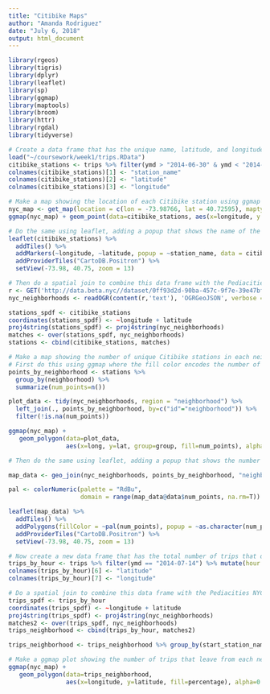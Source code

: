 ```yaml
---
title: "Citibike Maps"
author: "Amanda Rodriguez"
date: "July 6, 2018"
output: html_document
---
```


```r
library(rgeos)
library(tigris)
library(dplyr)
library(leaflet)
library(sp)
library(ggmap)
library(maptools)
library(broom)
library(httr)
library(rgdal)
library(tidyverse)
```

```r
# Create a data frame that has the unique name, latitude, and longitude for each Citibike station that was present in the system in July 2014
load("~/coursework/week1/trips.RData")
citibike_stations <- trips %>% filter(ymd > "2014-06-30" & ymd < "2014-08-01") %>% select(start_station_name, start_station_latitude, start_station_longitude) %>% arrange(desc(start_station_latitude)) %>% unique() 
colnames(citibike_stations)[1] <- "station_name"
colnames(citibike_stations)[2] <- "latitude"
colnames(citibike_stations)[3] <- "longitude"

```

```r
# Make a map showing the location of each Citibike station using ggmap
nyc_map <- get_map(location = c(lon = -73.98766, lat = 40.72595), maptype = "terrain", zoom = 12)
ggmap(nyc_map) + geom_point(data=citibike_stations, aes(x=longitude, y = latitude))
```
```r
# Do the same using leaflet, adding a popup that shows the name of the station when it's clicked on
leaflet(citibike_stations) %>%
  addTiles() %>% 
  addMarkers(~longitude, ~latitude, popup = ~station_name, data = citibike_stations) %>%
  addProviderTiles("CartoDB.Positron") %>%
  setView(-73.98, 40.75, zoom = 13)
```
```r
# Then do a spatial join to combine this data frame with the Pediacities NYC neighborhood shapefile data
r <- GET('http://data.beta.nyc//dataset/0ff93d2d-90ba-457c-9f7e-39e47bf2ac5f/resource/35dd04fb-81b3-479b-a074-a27a37888ce7/download/d085e2f8d0b54d4590b1e7d1f35594c1pediacitiesnycneighborhoods.geojson')
nyc_neighborhoods <- readOGR(content(r,'text'), 'OGRGeoJSON', verbose = F)

stations_spdf <- citibike_stations
coordinates(stations_spdf) <- ~longitude + latitude
proj4string(stations_spdf) <- proj4string(nyc_neighborhoods)
matches <- over(stations_spdf, nyc_neighborhoods)
stations <- cbind(citibike_stations, matches)

```
```r
# Make a map showing the number of unique Citibike stations in each neighborhood
# First do this using ggmap where the fill color encodes the number of stations
points_by_neighborhood <- stations %>%
  group_by(neighborhood) %>%
  summarize(num_points=n())

plot_data <- tidy(nyc_neighborhoods, region = "neighborhood") %>%
  left_join(., points_by_neighborhood, by=c("id"="neighborhood")) %>%
  filter(!is.na(num_points))

ggmap(nyc_map) + 
   geom_polygon(data=plot_data, 
                aes(x=long, y=lat, group=group, fill=num_points), alpha=0.75)
```
```r
# Then do the same using leaflet, adding a popup that shows the number of stations in a neighborhood when its shape is clicked on

map_data <- geo_join(nyc_neighborhoods, points_by_neighborhood, "neighborhood", "neighborhood")

pal <- colorNumeric(palette = "RdBu",
                    domain = range(map_data@data$num_points, na.rm=T))

leaflet(map_data) %>%
  addTiles() %>% 
  addPolygons(fillColor = ~pal(num_points), popup = ~as.character(num_points)) %>% 
  addProviderTiles("CartoDB.Positron") %>%
  setView(-73.98, 40.75, zoom = 13)
```
```r
# Now create a new data frame that has the total number of trips that depart from each station at each hour of the day on July 14th
trips_by_hour <- trips %>% filter(ymd == "2014-07-14") %>% mutate(hour = format(as.POSIXct(starttime) ,format = "%H")) 
colnames(trips_by_hour)[6] <- "latitude"
colnames(trips_by_hour)[7] <- "longitude"
```
```r
# Do a spatial join to combine this data frame with the Pediacities NYC neighborhood shapefile data
trips_spdf <- trips_by_hour
coordinates(trips_spdf) <- ~longitude + latitude
proj4string(trips_spdf) <- proj4string(nyc_neighborhoods)
matches2 <- over(trips_spdf, nyc_neighborhoods)
trips_neighborhood <- cbind(trips_by_hour, matches2)

trips_neighborhood <- trips_neighborhood %>% group_by(start_station_name, longitude, latitude, hour, neighborhood, boroughCode,borough,X.id) %>% summarise(num_trips = n()) %>% filter(hour == "09" | hour == "13" | hour == "17" | hour == "22") %>% group_by(hour) %>% mutate(percentage = num_trips/sum(num_trips)) # within hour rather than by hour
```
```r
# Make a ggmap plot showing the number of trips that leave from each neighborhood at 9am, 1pm, 5pm, and 10pm, faceted by hour, where each facet contains a map where the fill color encodes the number of departing trips in each neighborhood
ggmap(nyc_map) + 
   geom_polygon(data=trips_neighborhood, 
                aes(x=longitude, y=latitude, fill=percentage), alpha=0.75) + facet_wrap(~hour, nrow = 1)
```

